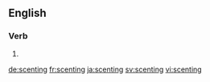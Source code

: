 ==English==

===Verb===
{{head|en}}

# {{present participle of|scent}}

[[de:scenting]]
[[fr:scenting]]
[[ja:scenting]]
[[sv:scenting]]
[[vi:scenting]]